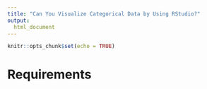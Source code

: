 ---
title: "Can You Visualize Categorical Data by Using RStudio?"
output: 
  html_document
---

```{r setup, include=FALSE}
knitr::opts_chunk$set(echo = TRUE)


```

# Requirements

```{r Load a dataset, include=TRUE, error=FALSE, warning=FALSE}




```

```{r Create a bar chart, include=TRUE, error=FALSE, warning=FALSE}




```


```{r Create a stacked bar chart, include=TRUE, error=FALSE, warning=FALSE}




```


```{r Create a pie chart, include=TRUE, error=FALSE, warning=FALSE}




```


```{r Customize the display of a pie chart, include=TRUE, error=FALSE, warning=FALSE}




```
